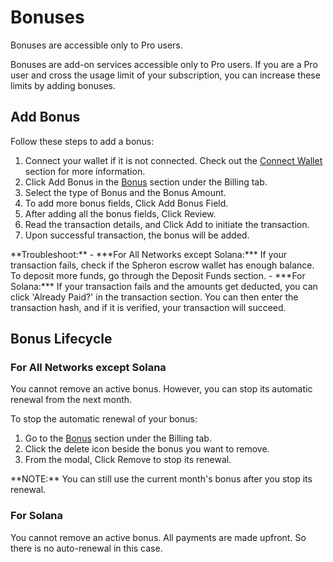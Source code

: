 
# Bonuses

<Callout type="warning">
  Bonuses are accessible only to Pro users. 
</Callout>

Bonuses are add-on services accessible only to Pro users. If you are a Pro user and cross the usage limit of your subscription, you can increase these limits by adding bonuses.

## Add Bonus

Follow these steps to add a bonus:

1. Connect your wallet if it is not connected. Check out the [Connect Wallet](/billing/wallet) section for more information.
2. Click Add Bonus in the [Bonus](https://app.spheron.network/#/app/billing/plan) section under the Billing tab.
3. Select the type of Bonus and the Bonus Amount.
4. To add more bonus fields, Click Add Bonus Field.
5. After adding all the bonus fields, Click Review.
6. Read the transaction details, and Click Add to initiate the transaction.
7. Upon successful transaction, the bonus will be added.

<Callout>
  **Troubleshoot:**
  - ***For All Networks except Solana:*** If your transaction fails,
  check if the Spheron escrow wallet has enough balance. To deposit more funds,
  go through the Deposit Funds section.
  - ***For Solana:*** If your transaction fails
  and the amounts get deducted, you can click 'Already Paid?' in the transaction
  section. You can then enter the transaction hash, and if it is verified, your
  transaction will succeed.
</Callout>

## Bonus Lifecycle

### For All Networks except Solana
You cannot remove an active bonus. However, you can stop its automatic renewal from the next month.

To stop the automatic renewal of your bonus:
1. Go to the [Bonus](https://app.spheron.network/#/app/billing/plan) section under the Billing tab.
2. Click the delete icon beside the bonus you want to remove.
3. From the modal, Click Remove to stop its renewal.

<Callout type="info">
  **NOTE:** You can still use the current month's bonus after you stop its renewal.
</Callout>

### For Solana
You cannot remove an active bonus. All payments are made upfront. So there is no auto-renewal in this case.